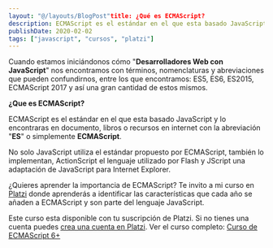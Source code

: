 ```yaml
---
layout: "@/layouts/BlogPost"title: ¿Qué es ECMAScript?
description: ECMAScript es el estándar en el que esta basado JavaScript y lo encontraras en documento, libros o recursos en internet con la abreviación "ES" o simplemente ECMAScript.
publishDate: 2020-02-02
tags: ["javascript", "cursos", "platzi"]
---
```


Cuando estamos iniciándonos cómo "**Desarrolladores Web con JavaScript**" nos encontramos con términos, nomenclaturas y abreviaciones que pueden confundirnos, entre los que encontramos: ES5, ES6, ES2015, ECMAScript 2017 y así una gran cantidad de estos mismos.

**¿Que es ECMAScript?**

ECMAScript es el estándar en el que esta basado JavaScript y lo encontraras en documento, libros o recursos en internet con la abreviación "**ES**" o simplemente **ECMAScript**.

No solo JavaScript utiliza el estándar propuesto por ECMAScript, también lo implementan, ActionScript el lenguaje utilizado por Flash y JScript una adaptación de JavaScript para Internet Explorer.

¿Quieres aprender la importancia de ECMAScript?
Te invito a mi curso en [Platzi](https://platzi.com/r/gndx/) donde aprenderás a identificar las características que cada año se añaden a ECMAScript y son parte del lenguaje JavaScript.

Este curso esta disponible con tu suscripción de Platzi. Si no tienes una cuenta puedes [crea una cuenta en Platzi](https://platzi.com/r/gndx/). Ver el curso completo: [Curso de ECMAScript 6+](https://platzi.com/clases/ecmascript-6/)
